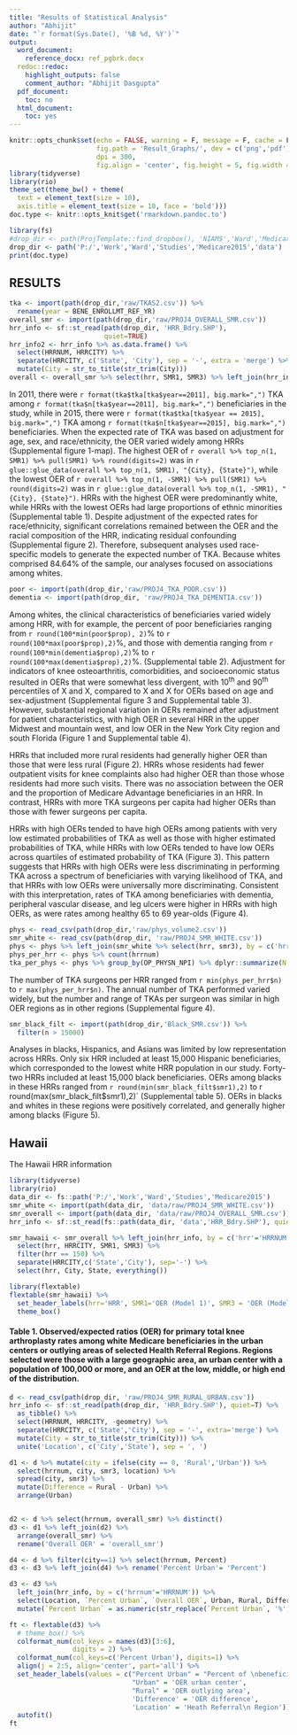 ```yaml
---
title: "Results of Statistical Analysis"
author: "Abhijit"
date: "`r format(Sys.Date(), '%B %d, %Y')`"
output: 
  word_document:
    reference_docx: ref_pgbrk.docx
  redoc::redoc:
    highlight_outputs: false
    comment_author: "Abhijit Dasgupta"
  pdf_document:
    toc: no
  html_document:
    toc: yes
---
```


```r
knitr::opts_chunk$set(echo = FALSE, warning = F, message = F, cache = F,
                      fig.path = 'Result_Graphs/', dev = c('png','pdf'),
                      dpi = 300, 
                      fig.align = 'center', fig.height = 5, fig.width = 7)
library(tidyverse)
library(rio)
theme_set(theme_bw() + theme(
  text = element_text(size = 10),
  axis.title = element_text(size = 10, face = 'bold')))
doc.type <- knitr::opts_knit$get('rmarkdown.pandoc.to')

library(fs)
#drop_dir <- path(ProjTemplate::find_dropbox(), 'NIAMS','Ward','Medicare2015')
drop_dir <- path('P:/','Work','Ward','Studies','Medicare2015','data')
print(doc.type)
```


## RESULTS

```r
tka <- import(path(drop_dir,'raw/TKAS2.csv')) %>% 
  rename(year = BENE_ENROLLMT_REF_YR)
overall_smr <- import(path(drop_dir,'raw/PROJ4_OVERALL_SMR.csv'))
hrr_info <- sf::st_read(path(drop_dir, 'HRR_Bdry.SHP'),
                        quiet=TRUE)
hrr_info2 <- hrr_info %>% as.data.frame() %>% 
  select(HRRNUM, HRRCITY) %>% 
  separate(HRRCITY, c('State', 'City'), sep = '-', extra = 'merge') %>% 
  mutate(City = str_to_title(str_trim(City)))
overall <- overall_smr %>% select(hrr, SMR1, SMR3) %>% left_join(hrr_info2, by = c('hrr'='HRRNUM'))

```

In 2011, there were  `r format(tka$tka[tka$year==2011], big.mark=",")` TKA among
`r format(tka$n[tka$year==2011], big.mark=",")` beneficiaries in the study, while
in
2015, there were `r format(tka$tka[tka$year == 2015], big.mark=",")` TKA among `r format(tka$n[tka$year==2015], big.mark=",")` beneficiaries. When the expected rate of
TKA was based on adjustment for age, sex, and race/ethnicity, the OER
varied widely among HRRs (Supplemental figure 1-map). The highest OER of
`r overall %>% top_n(1, SMR1) %>% pull(SMR1) %>% round(digits=2)`  was in `r glue::glue_data(overall %>% top_n(1, SMR1), "{City}, {State}")`,  while the lowest OER of `r overall %>% top_n(1, -SMR1) %>% pull(SMR1) %>% round(digits=2)` was in 
`r glue::glue_data(overall %>% top_n(1, -SMR1), "{City}, {State}")`. 
HRRs with the highest OER were predominantly white, while HRRs with
the lowest OERs had large proportions of ethnic minorities (Supplemental
table 1). Despite adjustment of the expected rates for race/ethnicity,
significant correlations remained between the OER and the racial
composition of the HRR, indicating residual confounding (Supplemental
figure 2). Therefore, subsequent analyses used race-specific models to
generate the expected number of TKA. Because whites comprised 84.64% of the
sample, our analyses focused on associations among whites.

```r
poor <- import(path(drop_dir,'raw/PROJ4_TKA_POOR.csv'))
dementia <- import(path(drop_dir, 'raw/PROJ4_TKA_DEMENTIA.csv'))

```


Among whites, the clinical characteristics of beneficiaries varied
widely among HRR, with for example, the percent of poor beneficiaries
ranging from `r round(100*min(poor$prop), 2)`% to 
`r round(100*max(poor$prop),2)`%, 
and those with dementia ranging from 
`r round(100*min(dementia$prop),2)`% to 
`r round(100*max(dementia$prop),2)`%. 
(Supplemental table 2). Adjustment for indicators of knee
osteoarthritis, comorbidities, and socioeconomic status resulted in OERs
that were somewhat less divergent, with 10^th^ and 90^th^ percentiles of
X and X, compared to X and X for OERs based on age and sex-adjustment
(Supplemental figure 3 and Supplemental table 3). However, substantial
regional variation in OERs remained after adjustment for patient
characteristics, with high OER in several HRR in the upper Midwest and
mountain west, and low OER in the New York City region and south Florida
(Figure 1 and Supplemental table 4).

HRRs that included more rural residents had generally higher OER than
those that were less rural (Figure 2). HRRs whose residents had fewer
outpatient visits for knee complaints also had higher OER than those
whose residents had more such visits. There was no association between
the OER and the proportion of Medicare Advantage beneficiaries in an
HRR. In contrast, HRRs with more TKA surgeons per capita had higher OERs
than those with fewer surgeons per capita.

HRRs with high OERs tended to have high OERs among patients with very
low estimated probabilities of TKA as well as those with higher
estimated probabilities of TKA, while HRRs with low OERs tended to have
low OERs across quartiles of estimated probability of TKA (Figure 3).
This pattern suggests that HRRs with high OERs were less discriminating
in performing TKA across a spectrum of beneficiaries with varying
likelihood of TKA, and that HRRs with low OERs were universally more
discriminating. Consistent with this interpretation, rates of TKA among
beneficiaries with dementia, peripheral vascular disease, and leg ulcers
were higher in HRRs with high OERs, as were rates among healthy 65 to 69
year-olds (Figure 4).

```r
phys <- read_csv(path(drop_dir,'raw/phys_volume2.csv'))
smr_white <- read_csv(path(drop_dir, 'raw/PROJ4_SMR_WHITE.csv'))
phys <- phys %>% left_join(smr_white %>% select(hrr, smr3), by = c('hrrnum' = 'hrr'))
phys_per_hrr <- phys %>% count(hrrnum)
tka_per_phys <- phys %>% group_by(OP_PHYSN_NPI) %>% dplyr::summarize(N = sum(tka))
```

The number of TKA surgeons per HRR ranged from `r min(phys_per_hrr$n)` to 
`r max(phys_per_hrr$n)`.  The annual number of TKA performed varied widely, but
the number and range of TKAs per surgeon was similar in high OER regions as in
other regions (Supplemental figure 4).
```r
smr_black_filt <- import(path(drop_dir,'Black_SMR.csv')) %>% 
  filter(n > 15000)
```

Analyses in blacks, Hispanics, and Asians was limited by low representation
across HRRs.  Only six HRR included at least 15,000 Hispanic beneficiaries,
which corresponded to the lowest white HRR population in our study.  Forty-two
HRRs included at least 15,000 black beneficiaries.  OERs among blacks in these
HRRs ranged from `r round(min(smr_black_filt$smr1),2)` to 
r round(max(smr_black_filt$smr1),2)` (Supplemental table 5).  OERs in blacks and whites
in these regions were positively correlated, and generally higher among blacks
(Figure 5).


## Hawaii

The Hawaii HRR information 

```r
library(tidyverse)
library(rio)
data_dir <- fs::path('P:/','Work','Ward','Studies','Medicare2015')
smr_white <- import(path(data_dir, 'data/raw/PROJ4_SMR_WHITE.csv'))
smr_overall <- import(path(data_dir, 'data/raw/PROJ4_OVERALL_SMR.csv'))
hrr_info <- sf::st_read(fs::path(data_dir, 'data','HRR_Bdry.SHP'), quiet = TRUE)

smr_hawaii <- smr_overall %>% left_join(hrr_info, by = c('hrr'='HRRNUM')) %>% 
  select(hrr, HRRCITY, SMR1, SMR3) %>% 
  filter(hrr == 150) %>% 
  separate(HRRCITY,c('State','City'), sep='-') %>% 
  select(hrr, City, State, everything())

library(flextable)
flextable(smr_hawaii) %>% 
  set_header_labels(hrr='HRR', SMR1='OER (Model 1)', SMR3 = 'OER (Model 3)') %>% 
  theme_box()

```



#### Table 1.  Observed/expected ratios (OER) for primary total knee arthroplasty rates among white Medicare beneficiaries in the urban centers or outlying areas of selected Health Referral Regions.  Regions selected were those with a large geographic area, an urban center with a population of 100,000 or more, and an OER at the low, middle, or high end of the distribution.

```r
d <- read_csv(path(drop_dir, 'raw/PROJ4_SMR_RURAL_URBAN.csv'))
hrr_info <- sf::st_read(path(drop_dir, 'HRR_Bdry.SHP'), quiet=T) %>% 
  as_tibble() %>% 
  select(HRRNUM, HRRCITY, -geometry) %>% 
  separate(HRRCITY, c('State','City'), sep = '-', extra='merge') %>% 
  mutate(City = str_to_title(str_trim(City))) %>% 
  unite('Location', c('City','State'), sep = ', ')

d1 <- d %>% mutate(city = ifelse(city == 0, 'Rural','Urban')) %>%
  select(hrrnum, city, smr3, location) %>%
  spread(city, smr3) %>%
  mutate(Difference = Rural - Urban) %>%
  arrange(Urban)


d2 <- d %>% select(hrrnum, overall_smr) %>% distinct()
d3 <- d1 %>% left_join(d2) %>%
  arrange(overall_smr) %>%
  rename('Overall OER' = 'overall_smr')

d4 <- d %>% filter(city==1) %>% select(hrrnum, Percent)
d3 <- d3 %>% left_join(d4) %>% rename('Percent Urban'= 'Percent')

d3 <- d3 %>% 
  left_join(hrr_info, by = c('hrrnum'='HRRNUM')) %>% 
  select(Location, `Percent Urban`, `Overall OER`, Urban, Rural, Difference, -location, -hrrnum) %>% 
  mutate(`Percent Urban` = as.numeric(str_replace(`Percent Urban`, '%','')))

ft <- flextable(d3) %>% 
  # theme_box() %>% 
  colformat_num(col_keys = names(d3)[3:6],
                digits = 2) %>% 
  colformat_num(col_keys=c('Percent Urban'), digits=1) %>% 
  align(j = 2:5, align='center', part='all') %>% 
  set_header_labels(values = c("Percent Urban" = "Percent of \nbeneficiaries living in\n the urban center",
                               "Urban" = 'OER urban center',
                               "Rural" = 'OER outlying area',
                               'Difference' = 'OER difference',
                               'Location' = 'Heath Referral\n Region')) %>% 
  autofit()
ft
```

